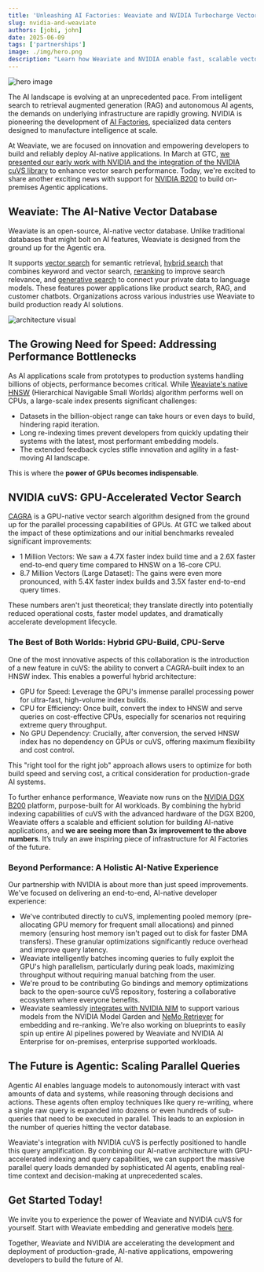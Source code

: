 ```yaml
---
title: 'Unleashing AI Factories: Weaviate and NVIDIA Turbocharge Vector Search with GPU Acceleration '
slug: nvidia-and-weaviate
authors: [jobi, john]
date: 2025-06-09
tags: ['partnerships']
image: ./img/hero.png
description: "Learn how Weaviate and NVIDIA enable fast, scalable vector search for agentic AI."
---
```


![hero image](./img/hero.png)

The AI landscape is evolving at an unprecedented pace. From intelligent search to retrieval augmented generation (RAG) and autonomous AI agents, the demands on underlying infrastructure are rapidly growing. NVIDIA is pioneering the development of [AI Factories](https://blogs.nvidia.com/blog/ai-factory/), specialized data centers designed to manufacture intelligence at scale.

At Weaviate, we are focused on innovation and empowering developers to build and reliably deploy AI-native applications. In March at GTC, [we presented our early work with NVIDIA and the integration of the NVIDIA cuVS library](https://www.nvidia.com/gtc/session-catalog/?search=Weaviate&tab.catalogallsessionstab=16566177511100015Kus#/session/1725741930792001U8IR) to enhance vector search performance. Today, we're excited to share another exciting news with support for [NVIDIA B200](https://www.nvidia.com/en-us/data-center/dgx-b200/) to build on-premises Agentic applications. 

## Weaviate: The AI-Native Vector Database

Weaviate is an open-source, AI-native vector database. Unlike traditional databases that might bolt on AI features, Weaviate is designed from the ground up for the Agentic era. 

It supports [vector search](https://weaviate.io/developers/weaviate/search/similarity) for semantic retrieval, [hybrid search](https://weaviate.io/developers/weaviate/search/hybrid) that combines keyword and vector search, [reranking](https://weaviate.io/developers/weaviate/search/rerank) to improve search relevance, and [generative search](https://weaviate.io/developers/weaviate/search/generative) to connect your private data to language models. These features power applications like product search, RAG, and customer chatbots. Organizations across various industries use Weaviate to build production ready AI solutions. 

![architecture visual](./img/image1.png)

## The Growing Need for Speed: Addressing Performance Bottlenecks

As AI applications scale from prototypes to production systems handling billions of objects, performance becomes critical. While [Weaviate's native HNSW](https://weaviate.io/developers/weaviate/concepts/vector-index#hierarchical-navigable-small-world-hnsw-index) (Hierarchical Navigable Small Worlds) algorithm performs well on CPUs, a large-scale index presents significant challenges:

* Datasets in the billion-object range can take hours or even days to build, hindering rapid iteration.  
* Long re-indexing times prevent developers from quickly updating their systems with the latest, most performant embedding models.  
* The extended feedback cycles stifle innovation and agility in a fast-moving AI landscape.


This is where the **power of GPUs becomes indispensable**.

## NVIDIA cuVS: GPU-Accelerated Vector Search

[CAGRA](https://arxiv.org/abs/2308.15136) is a GPU-native vector search algorithm designed from the ground up for the parallel processing capabilities of GPUs. At GTC we talked about the impact of these optimizations and our initial benchmarks revealed significant improvements:

* 1 Million Vectors: We saw a 4.7X faster index build time and a 2.6X faster end-to-end query time compared to HNSW on a 16-core CPU.  
* 8.7 Million Vectors (Large Dataset): The gains were even more pronounced, with 5.4X faster index builds and 3.5X faster end-to-end query times.


These numbers aren't just theoretical; they translate directly into potentially reduced operational costs, faster model updates, and dramatically accelerate development lifecycle.

### The Best of Both Worlds: Hybrid GPU-Build, CPU-Serve

One of the most innovative aspects of this collaboration is the introduction of a new feature in cuVS: the ability to convert a CAGRA-built index to an HNSW index. This enables a powerful hybrid architecture:

* GPU for Speed: Leverage the GPU's immense parallel processing power for ultra-fast, high-volume index builds.  
* CPU for Efficiency: Once built, convert the index to HNSW and serve queries on cost-effective CPUs, especially for scenarios not requiring extreme query throughput.  
* No GPU Dependency: Crucially, after conversion, the served HNSW index has no dependency on GPUs or cuVS, offering maximum flexibility and cost control.

This "right tool for the right job" approach allows users to optimize for both build speed and serving cost, a critical consideration for production-grade AI systems.

To further enhance performance, Weaviate now runs on the [NVIDIA DGX B200](https://www.nvidia.com/en-us/data-center/dgx-b200/) platform, purpose-built for AI workloads. By combining the hybrid indexing capabilities of cuVS with the advanced hardware of the DGX B200, Weaviate offers a scalable and efficient solution for building AI-native applications, and **we are seeing more than 3x improvement to the above numbers**. It’s truly an awe inspiring piece of infrastructure for AI Factories of the future. 

### Beyond Performance: A Holistic AI-Native Experience

Our partnership with NVIDIA is about more than just speed improvements. We've focused on delivering an end-to-end, AI-native developer experience:

* We've contributed directly to cuVS, implementing pooled memory (pre-allocating GPU memory for frequent small allocations) and pinned memory (ensuring host memory isn't paged out to disk for faster DMA transfers). These granular optimizations significantly reduce overhead and improve query latency.  
* Weaviate intelligently batches incoming queries to fully exploit the GPU's high parallelism, particularly during peak loads, maximizing throughput without requiring manual batching from the user.  
* We're proud to be contributing Go bindings and memory optimizations back to the open-source cuVS repository, fostering a collaborative ecosystem where everyone benefits.  
* Weaviate seamlessly [integrates with NVIDIA NIM](https://weaviate.io/developers/weaviate/model-providers/nvidia) to support various models from the NVIDIA Model Garden and [NeMo Retriever](https://developer.nvidia.com/nemo-retriever/?sortBy=developer_learning_library%2Fsort%2Ffeatured_in.nemo_retriever%3Adesc%2Ctitle%3Aasc&hitsPerPage=12) for embedding and re-ranking. We're also working on blueprints to easily spin up entire AI pipelines powered by Weaviate and NVIDIA AI Enterprise for on-premises, enterprise supported workloads.

## The Future is Agentic: Scaling Parallel Queries

Agentic AI enables language models to autonomously interact with vast amounts of data and systems, while reasoning through decisions and actions. These agents often employ techniques like query re-writing, where a single raw query is expanded into dozens or even hundreds of sub-queries that need to be executed in parallel. This leads to an explosion in the number of queries hitting the vector database.

Weaviate's integration with NVIDIA cuVS is perfectly positioned to handle this query amplification. By combining our AI-native architecture with GPU-accelerated indexing and query capabilities, we can support the massive parallel query loads demanded by sophisticated AI agents, enabling real-time context and decision-making at unprecedented scales.

## Get Started Today!

We invite you to experience the power of Weaviate and NVIDIA cuVS for yourself. Start with  Weaviate embedding and generative models [here](https://weaviate.io/developers/weaviate/model-providers/nvidia).

Together, Weaviate and NVIDIA are accelerating the development and deployment of production-grade, AI-native applications, empowering developers to build the future of AI.  



<WhatsNext />
